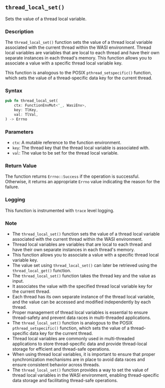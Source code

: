 ## `thread_local_set()`

Sets the value of a thread local variable.

### Description

The `thread_local_set()` function sets the value of a thread local variable associated with the current thread within the WASI environment. Thread local variables are variables that are local to each thread and have their own separate instances in each thread's memory. This function allows you to associate a value with a specific thread local variable key.

This function is analogous to the POSIX `pthread_setspecific()` function, which sets the value of a thread-specific data key for the current thread.

### Syntax

```rust
pub fn thread_local_set(
    ctx: FunctionEnvMut<'_, WasiEnv>,
    key: TlKey,
    val: TlVal,
) -> Errno
```

### Parameters

- `ctx`: A mutable reference to the function environment.
- `key`: The thread key that the thread local variable is associated with.
- `val`: The value to be set for the thread local variable.

### Return Value

The function returns `Errno::Success` if the operation is successful. Otherwise, it returns an appropriate `Errno` value indicating the reason for the failure.

### Logging

This function is instrumented with `trace` level logging.

### Note

- The `thread_local_set()` function sets the value of a thread local variable associated with the current thread within the WASI environment.
- Thread local variables are variables that are local to each thread and have their own separate instances in each thread's memory.
- This function allows you to associate a value with a specific thread local variable key.
- The value set using `thread_local_set()` can later be retrieved using the `thread_local_get()` function.
- The `thread_local_set()` function takes the thread key and the value as input.
- It associates the value with the specified thread local variable key for the current thread.
- Each thread has its own separate instance of the thread local variable, and the value can be accessed and modified independently by each thread.
- Proper management of thread local variables is essential to ensure thread-safety and prevent data races in multi-threaded applications.
- The `thread_local_set()` function is analogous to the POSIX `pthread_setspecific()` function, which sets the value of a thread-specific data key for the current thread.
- Thread local variables are commonly used in multi-threaded applications to store thread-specific data and provide thread-local storage for efficient and thread-safe operations.
- When using thread local variables, it is important to ensure that proper synchronization mechanisms are in place to avoid data races and ensure consistent behavior across threads.
- The `thread_local_set()` function provides a way to set the value of thread local variables in the WASI environment, enabling thread-specific data storage and facilitating thread-safe operations.
